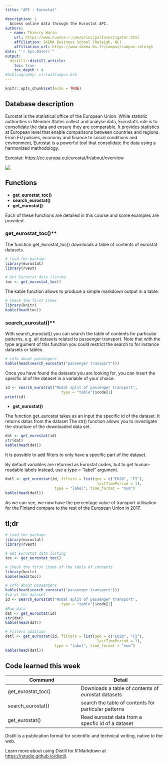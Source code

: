 ```yaml
---
title: "API : Eurostat"

description: |
  Access online data through the Eurostat API.
authors:
  - name: Thierry Warin 
    url: https://www.nuance-r.com/principalInvestigator.html
    affiliation: SKEMA Business School (Raleigh, NC)
    affiliation_url: https://www.skema-bs.fr/campus/campus-raleigh 
date: "`r Sys.Date()`"
output: 
  distill::distill_article:
    toc: true
    toc_depth : 4
#bibliography: virtualCampus.bib
---
```


```r
knitr::opts_chunk$set(echo = TRUE)
```


## Database description 

Eurostat is the statistical office of the European Union. While statistic authorities in Member States collect and analyse data, Eurostat's role is to consolidate the data and ensure they are comparable. It provides statistics at European level that enable comparisons between countries and regions. From EU policies, economy and finance to social conditions and environment, Eurostat is a powerful tool that consolidate the data using a harmonized methodology.

Eurostat: https://ec.europa.eu/eurostat/fr/about/overview

![](https://upload.wikimedia.org/wikipedia/commons/f/f6/Eurostat_Newlogo.png)

## Functions 

* **get_eurostat_toc()**
* **search_eurostat()**
* **get_eurostat()**

Each of these functions are detailed in this course and some examples are provided. 

### get_eurostat_toc()**

The function get_eurostat_toc() downloads a table of contents of eurostat datasets. 



```r
# Load the package
library(eurostat)
library(rvest)

# Get Eurostat data listing
toc <- get_eurostat_toc()
```


The kable function allows to produce a simple markdown output in a table.


```r
# Check the first items
library(knitr)
kable(head(toc))
```

### search_eurostat()**

With search_eurostat() you can search the table of contents for particular patterns, e.g. all datasets related to passenger transport. Note that with the type argument of this function you could restrict the search to for instance datasets or tables.

```r
# info about passengers
kable(head(search_eurostat("passenger transport")))
```

Once you have found the datasets you are looking for, you can insert the specific id of the dataset in a variable of your choice. 

```r
 
id <- search_eurostat("Modal split of passenger transport", 
                         type = "table")$code[1]
print(id)
```

* **get_eurostat()**

The function get_eurostat takes as an input the specific id of the dataset. It returns datas from the dataset The str() function allows you to investigate the structure of the downloaded data set.

```r
 
dat <- get_eurostat(id)
str(dat)
kable(head(dat))

```

It is possible to add filters to only have a specific part of the dataset.

By default variables are returned as Eurostat codes, but to get human-readable labels instead, use a type = "label" argument.

```r
datl <- get_eurostat(id, filters = list(geo = c("EU28", "FI"), 
                                         lastTimePeriod = 1), 
                      type = "label", time_format = "num")
kable(head(datl))

```

As we can see, we now have the percentage value of transport utilisation for the Finland compare to the rest of the European Union in 2017.

## tl;dr

```r
# Load the package
library(eurostat)
library(rvest)

# Get Eurostat data listing
toc <- get_eurostat_toc()

# Check the first items of the table of contents
library(knitr)
kable(head(toc))

# Info about passengers
kable(head(search_eurostat("passenger transport")))
#id of the dataset
id <- search_eurostat("Modal split of passenger transport", 
                         type = "table")$code[1]
#Raw data 
dat <- get_eurostat(id)
str(dat)
kable(head(dat))

# Filters addition
datl <- get_eurostat(id, filters = list(geo = c("EU28", "FI"), 
                                         lastTimePeriod = 1), 
                      type = "label", time_format = "num")
kable(head(datl))


```

## Code learned this week

| **Command** | **Detail** |
| ------------------------------ | ----------------------------------  |
| get_eurostat_toc() | Downloads a table of contents of eurostat datasets |
| search_eurostat() | search the table of contents for particular patterns |
| get_eurostat() | Read eurostat data from a specfic id of a dataset  |

Distill is a publication format for scientific and technical writing, native to the web. 

Learn more about using Distill for R Markdown at <https://rstudio.github.io/distill>.





